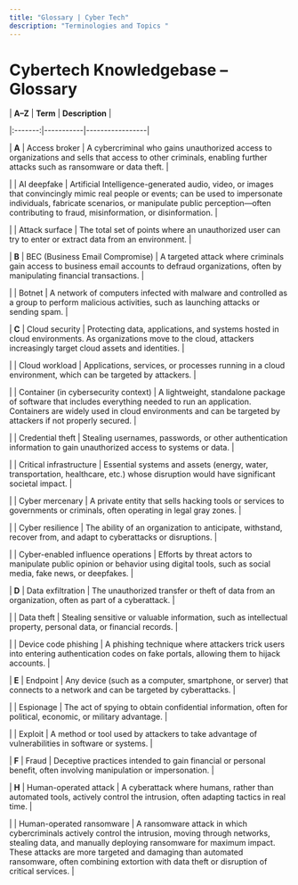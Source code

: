 ```yaml
---
title: "Glossary | Cyber Tech"
description: "Terminologies and Topics "
---
```


# Cybertech Knowledgebase – Glossary

| **A–Z** | **Term** | **Description** |

|:-------:|-----------|-----------------|

| **A** | Access broker | A cybercriminal who gains unauthorized access to organizations and sells that access to other criminals, enabling further attacks such as ransomware or data theft. |

|  | AI deepfake | Artificial Intelligence-generated audio, video, or images that convincingly mimic real people or events; can be used to impersonate individuals, fabricate scenarios, or manipulate public perception—often contributing to fraud, misinformation, or disinformation. |

|  | Attack surface | The total set of points where an unauthorized user can try to enter or extract data from an environment. |

| **B** | BEC (Business Email Compromise) | A targeted attack where criminals gain access to business email accounts to defraud organizations, often by manipulating financial transactions. |

|  | Botnet | A network of computers infected with malware and controlled as a group to perform malicious activities, such as launching attacks or sending spam. |

| **C** | Cloud security | Protecting data, applications, and systems hosted in cloud environments. As organizations move to the cloud, attackers increasingly target cloud assets and identities. |

|  | Cloud workload | Applications, services, or processes running in a cloud environment, which can be targeted by attackers. |

|  | Container (in cybersecurity context) | A lightweight, standalone package of software that includes everything needed to run an application. Containers are widely used in cloud environments and can be targeted by attackers if not properly secured. |

|  | Credential theft | Stealing usernames, passwords, or other authentication information to gain unauthorized access to systems or data. |

|  | Critical infrastructure | Essential systems and assets (energy, water, transportation, healthcare, etc.) whose disruption would have significant societal impact. |

|  | Cyber mercenary | A private entity that sells hacking tools or services to governments or criminals, often operating in legal gray zones. |

|  | Cyber resilience | The ability of an organization to anticipate, withstand, recover from, and adapt to cyberattacks or disruptions. |

|  | Cyber-enabled influence operations | Efforts by threat actors to manipulate public opinion or behavior using digital tools, such as social media, fake news, or deepfakes. |

| **D** | Data exfiltration | The unauthorized transfer or theft of data from an organization, often as part of a cyberattack. |

|  | Data theft | Stealing sensitive or valuable information, such as intellectual property, personal data, or financial records. |

|  | Device code phishing | A phishing technique where attackers trick users into entering authentication codes on fake portals, allowing them to hijack accounts. |

| **E** | Endpoint | Any device (such as a computer, smartphone, or server) that connects to a network and can be targeted by cyberattacks. |

|  | Espionage | The act of spying to obtain confidential information, often for political, economic, or military advantage. |

|  | Exploit | A method or tool used by attackers to take advantage of vulnerabilities in software or systems. |

| **F** | Fraud | Deceptive practices intended to gain financial or personal benefit, often involving manipulation or impersonation. |

| **H** | Human-operated attack | A cyberattack where humans, rather than automated tools, actively control the intrusion, often adapting tactics in real time. |

|  | Human-operated ransomware | A ransomware attack in which cybercriminals actively control the intrusion, moving through networks, stealing data, and manually deploying ransomware for maximum impact. These attacks are more targeted and damaging than automated ransomware, often combining extortion with data theft or disruption of critical services. |